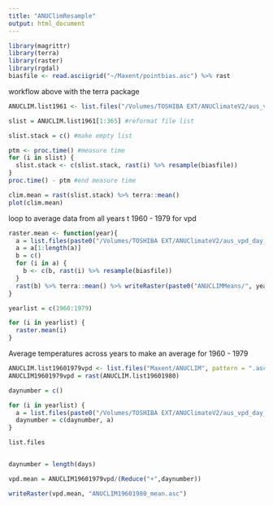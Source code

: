 ```yaml
---
title: "ANUClimResample"
output: html_document
---
```


```r
library(magrittr)
library(terra)
library(raster)
library(rgdal)
biasfile <- read.asciigrid("~/Maxent/pointbias.asc") %>% rast

```


workflow above with the terra package
```r
ANUCLIM.list1961 <- list.files("/Volumes/TOSHIBA EXT/ANUClimateV2/aus_vpd_day_v2_stable/1961/", pattern = ".flt", full.names = T)

slist = ANUCLIM.list1961[1:365] #reformat file list

slist.stack = c() #make empty list 

ptm <- proc.time() #measure time 
for (i in slist) {
  slist.stack <- c(slist.stack, rast(i) %>% resample(biasfile))
}
proc.time() - ptm #end measure time 

clim.mean = rast(slist.stack) %>% terra::mean()
plot(clim.mean)


```

loop to average data from all years t 1960 - 1979 for vpd
```r

raster.mean <- function(year){
  a = list.files(paste0("/Volumes/TOSHIBA EXT/ANUClimateV2/aus_vpd_day_v2_stable/", year,"/"), pattern = ".flt", full.names = T)
  a = a[1:length(a)]
  b = c()
  for (i in a) {
    b <- c(b, rast(i) %>% resample(biasfile))
  }
  rast(b) %>% terra::mean() %>% writeRaster(paste0("ANUCLIMMeans/", year,".asc"))
}

yearlist = c(1960:1979)

for (i in yearlist) {
  raster.mean(i)
}

```

Average temperatures across years to make an average for 1960 - 1979

```r
ANUCLIM.list19601979vpd <- list.files("Maxent/ANUCLIM", pattern = ".asc", full.names = T)
ANUCLIM19601979vpd = rast(ANUCLIM.list19601980) 

daynumber = c()

for (i in yearlist) {
  a = list.files(paste0("/Volumes/TOSHIBA EXT/ANUClimateV2/aus_vpd_day_v2_stable/", i,"/"), pattern = ".flt", full.names = T)
  daynumber = c(daynumber, a)
}

list.files


daynumber = length(days)

vpd.mean = ANUCLIM19601979vpd/(Reduce("+",daynumber)) 

writeRaster(vpd.mean, "ANUCLIM19601980_mean.asc")



```

